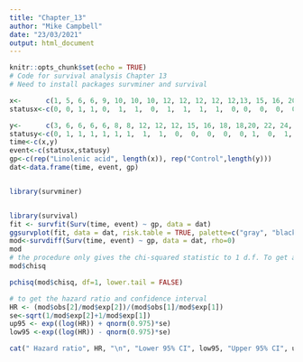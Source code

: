 ---
title: "Chapter_13"
author: "Mike Campbell"
date: "23/03/2021"
output: html_document
---

```{r setup, include=FALSE}
knitr::opts_chunk$set(echo = TRUE)
# Code for survival analysis Chapter 13
# Need to install packages survminer and survival

x<-      c(1, 5, 6, 6, 9, 10, 10, 10, 12, 12, 12, 12, 12,13, 15, 16, 20, 24, 24, 27, 32, 34, 36,36, 44)
statusx<-c(0, 0, 1, 1, 0,  1,  1,  0,  1,  1,  1,  1,  0, 0,  0,  0,  0, 1,  0,  0,  1,  0,  0,  0  ,0)

y<-      c(3, 6, 6, 6, 6, 8, 8, 12, 12, 12, 15, 16, 18, 18,20, 22, 24, 28, 28, 28, 30, 30, 33, 42)
statusy<-c(0, 1, 1, 1, 1, 1, 1,  1,  1,  0,  0,  0,  0,  0, 1,  0,  1,  0,  0,  0,  1,  0,  0,  1)
time<-c(x,y)
event<-c(statusx,statusy)
gp<-c(rep("Linolenic acid", length(x)), rep("Control",length(y)))
dat<-data.frame(time, event, gp)


library(survminer)


library(survival)
fit <- survfit(Surv(time, event) ~ gp, data = dat)
ggsurvplot(fit, data = dat, risk.table = TRUE, palette=c("gray", "black"))
mod<-survdiff(Surv(time, event) ~ gp, data = dat, rho=0)
mod
# the procedure only gives the chi-squared statistic to 1 d.f. To get a more accurate value use
mod$chisq

pchisq(mod$chisq, df=1, lower.tail = FALSE) 

# to get the hazard ratio and confidence interval
HR <- (mod$obs[2]/mod$exp[2])/(mod$obs[1]/mod$exp[1])
se<-sqrt(1/mod$exp[2]+1/mod$exp[1])
up95 <- exp((log(HR)) + qnorm(0.975)*se)
low95 <-exp((log(HR)) - qnorm(0.975)*se)

cat(" Hazard ratio", HR, "\n", "Lower 95% CI", low95, "Upper 95% CI", up95)



```

